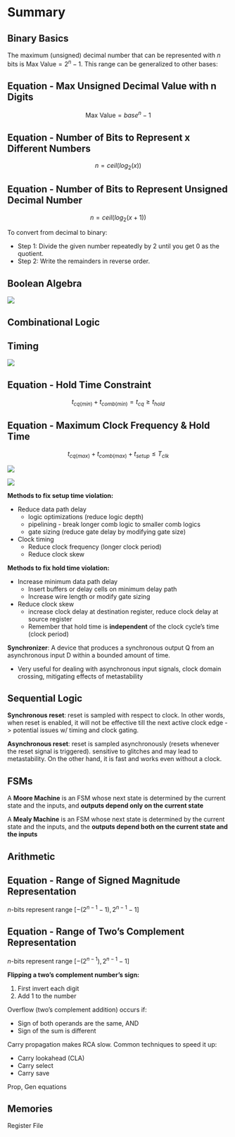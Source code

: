 # Summary



## Binary Basics


The maximum (unsigned) decimal number that can be represented with $n$ bits is $\text{Max Value} = 2^n - 1$. This range can be generalized to other bases:

::: {#nte-eqn-max-us-dec .callout-note}
## Equation - Max Unsigned Decimal Value with n Digits
$$\text{Max Value} = base^n - 1$$
:::


::: {#nte-eqn-num-bits-for-n .callout-note}
## Equation - Number of Bits to Represent x Different Numbers
$$n = ceil(log_2(x))$$
:::

::: {#nte-eqn-num-bits-rep .callout-note}
## Equation - Number of Bits to Represent Unsigned Decimal Number
$$n = ceil(log_2(x + 1))$$
:::

To convert from decimal to binary:

- Step 1: Divide the given number repeatedly by 2 until you get 0 as the quotient.
- Step 2: Write the remainders in reverse order.

## Boolean Algebra

![](images/bool/demorgan.png)

## Combinational Logic


## Timing


![](images/timing/timing-params.png)


::: {#nte-eqn-hold-time .callout-note}
## Equation - Hold Time Constraint
$$t_{cq(min)}+t_{comb(min)} = t_{cq} \geq t_{hold}$$
:::


::: {#nte-eqn-max-freq .callout-note}
## Equation - Maximum Clock Frequency & Hold Time
$$t_{cq(max)}+t_{comb(max)}+t_{setup} \leq T_{clk}$$
:::

![](images/timing/skew-setup.png)

![](images/timing/skew-hold.png)


**Methods to fix setup time violation:**

- Reduce data path delay
  - logic optimizations (reduce logic depth)
  - pipelining - break longer comb logic to smaller comb logics
  - gate sizing (reduce gate delay by modifying gate size)
- Clock timing
  - Reduce clock frequency (longer clock period)
  - Reduce clock skew


**Methods to fix hold time violation:**

- Increase minimum data path delay
  - Insert buffers or delay cells on minimum delay path
  - Increase wire length or modify gate sizing
- Reduce clock skew
  - increase clock delay at destination register, reduce clock delay at source register
  - Remember that hold time is **independent** of the clock cycle's time (clock period)


**Synchronizer**: A device that produces a synchronous output Q from an asynchronous input D within a bounded amount of time.

- Very useful for dealing with asynchronous input signals, clock domain crossing, mitigating effects of metastability


## Sequential Logic


**Synchronous reset**: reset is sampled with respect to clock. In other words, when reset is enabled, it will not be effective till the next active clock edge -> potential issues w/ timing and clock gating.

**Asynchronous reset**: reset is sampled asynchronously (resets whenever the reset signal is triggered). sensitive to glitches and may lead to metastability. On the other hand, it is fast and works even without a clock.

## FSMs

A **Moore Machine** is an FSM whose next state is determined by the current state and the inputs, and **outputs depend only on the current state**

A **Mealy Machine** is an FSM whose next state is determined by the current state and the inputs, and the **outputs depend both on the current state and the inputs**

## Arithmetic

::: {#nte-eqn-range-signed-mag .callout-note}
## Equation - Range of Signed Magnitude Representation
$n$-bits represent range $[-(2^{n-1}-1), 2^{n-1}-1]$
:::


::: {#nte-eqn-range-twos-comp .callout-note}
## Equation - Range of Two's Complement Representation
$n$-bits represent range $[-(2^{n-1}), 2^{n-1}-1]$
:::

**Flipping a two's complement number's sign:**

1. First invert each digit
2. Add 1 to the number


Overflow (two's complement addition) occurs if:

- Sign of both operands are the same, AND
- Sign of the sum is different



Carry propagation makes RCA slow. Common techniques to speed it up:

- Carry lookahead (CLA)
- Carry select
- Carry save

Prop, Gen equations

## Memories

Register File